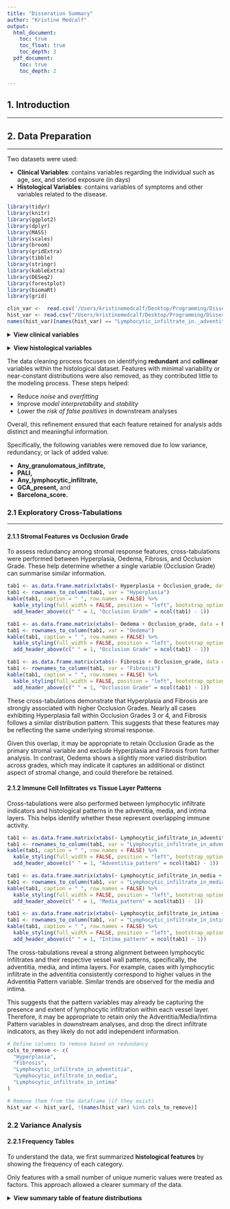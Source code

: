 ```yaml
---
title: "Disseration Summary"
author: "Kristine Medcalf"
output:
  html_document:
    toc: true
    toc_float: true
    toc_depth: 3
  pdf_document:
    toc: true
    toc_depth: 2

---
```


## 1. Introduction
___


## 2. Data Preparation
___
Two datasets were used:

- **Clinical Variables**: contains variables regarding the individual such as age, sex, and steriod exposure (in days)
- **Histological Variables**: contains variables of symptoms and other variables related to the disease.

```r
library(tidyr)
library(knitr)
library(ggplot2)
library(dplyr)
library(MASS) 
library(scales)
library(broom)
library(gridExtra)
library(tibble)
library(stringr)
library(kableExtra)
library(DESeq2)
library(forestplot)
library(biomaRt)
library(grid)

clin_var <-  read.csv('/Users/kristinemedcalf/Desktop/Programming/Dissertation_GCA_Prediction/data/clinical_variables_cc_c1_c2.csv')
hist_var <- read.csv("/Users/kristinemedcalf/Desktop/Programming/Dissertation_GCA_Prediction/data/histological_variables_cc_c1_c2.csv")
names(hist_var)[names(hist_var) == "Lymphocytic_infiltrate_in._adventitia"] <- "Lymphocytic_infiltrate_in_adventitia"
```

<details><summary><strong>View clinical variables</strong></summary>

```r
vars <- names(clin_var)[-1]
cat(paste0("- ", vars, collapse = "\n"))

```

</details>

<pr>

<details><summary><strong>View histological variables</strong></summary>

```r
vars <- names(hist_var)[-1]
cat(paste0("- ", vars, collapse = "\n"))
cols_to_remove <- c("Any_granulomatous_infiltrate", "PALI", "Any_lymphocytic_infiltrate", "GCA_present", 'Barcelona_score')
hist_var <- hist_var[, setdiff(names(hist_var), cols_to_remove)]
```
</details>

<pr>

The data cleaning process focuses on identifying **redundant** and **collinear** variables within the histological dataset. Features with minimal variability or near-constant distributions were also removed, as they contributed little to the modeling process. These steps helped:

- Reduce *noise* and *overfitting*
- Improve *model interpretability* and *stability*
- Lower the *risk of false positives* in downstream analyses

Overall, this refinement ensured that each feature retained for analysis adds distinct and meaningful information.

Specifically, the following variables were removed due to low variance, redundancy, or lack of added value:

- **Any_granulomatous_infiltrate,**
- **PALI,**
- **Any_lymphocytic_infiltrate,**
- **GCA_present,** and 
- **Barcelona_score.**

<pr>

### 2.1 Exploratory Cross-Tabulations
___

<pr>

#### 2.1.1 Stromal Features vs Occlusion Grade

To assess redundancy among stromal response features, cross-tabulations were performed between Hyperplasia, Oedema, Fibrosis, and Occlusion Grade. These help determine whether a single variable (Occlusion Grade) can summarise similar information.

```r
tab1 <- as.data.frame.matrix(xtabs(~ Hyperplasia + Occlusion_grade, data = hist_var))
tab1 <- rownames_to_column(tab1, var = "Hyperplasia")
kable(tab1, caption = " ", row.names = FALSE) %>%
  kable_styling(full_width = FALSE, position = "left", bootstrap_options = c("striped", "hover")) %>%
  add_header_above(c(" " = 1, "Occlusion Grade" = ncol(tab1) - 1))
```

```r
tab1 <- as.data.frame.matrix(xtabs(~ Oedema + Occlusion_grade, data = hist_var))
tab1 <- rownames_to_column(tab1, var = "Oedema")
kable(tab1, caption = " ", row.names = FALSE) %>%
  kable_styling(full_width = FALSE, position = "left", bootstrap_options = c("striped", "hover")) %>%
  add_header_above(c(" " = 1, "Occlusion Grade" = ncol(tab1) - 1))
```

```r
tab1 <- as.data.frame.matrix(xtabs(~ Fibrosis + Occlusion_grade, data = hist_var))
tab1 <- rownames_to_column(tab1, var = "Fibrosis")
kable(tab1, caption = " ", row.names = FALSE) %>%
  kable_styling(full_width = FALSE, position = "left", bootstrap_options = c("striped", "hover")) %>%
  add_header_above(c(" " = 1, "Occlusion Grade" = ncol(tab1) - 1))
```

These cross-tabulations demonstrate that Hyperplasia and Fibrosis are strongly associated with higher Occlusion Grades. Nearly all cases exhibiting Hyperplasia fall within Occlusion Grades 3 or 4, and Fibrosis follows a similar distribution pattern. This suggests that these features may be reflecting the same underlying stromal response.

Given this overlap, it may be appropriate to retain Occlusion Grade as the primary stromal variable and exclude Hyperplasia and Fibrosis from further analysis. In contrast, Oedema shows a slightly more varied distribution across grades, which may indicate it captures an additional or distinct aspect of stromal change, and could therefore be retained.
<pr>

#### 2.1.2 Immune Cell Infiltrates vs Tissue Layer Patterns

Cross-tabulations were also performed between lymphocytic infiltrate indicators and histological patterns in the adventitia, media, and intima layers. This helps identify whether these represent overlapping immune activity.

```r
tab1 <- as.data.frame.matrix(xtabs(~ Lymphocytic_infiltrate_in_adventitia + Adventitia_pattern, data = hist_var))
tab1 <- rownames_to_column(tab1, var = "Lymphocytic_infiltrate_in_adventitia")
kable(tab1, caption = " ", row.names = FALSE) %>%
  kable_styling(full_width = FALSE, position = "left", bootstrap_options = c("striped", "hover")) %>%
  add_header_above(c(" " = 1, "Adventitia_pattern" = ncol(tab1) - 1))
```

```r
tab1 <- as.data.frame.matrix(xtabs(~ Lymphocytic_infiltrate_in_media + Media_pattern, data = hist_var))
tab1 <- rownames_to_column(tab1, var = "Lymphocytic_infiltrate_in_media")
kable(tab1, caption = " ", row.names = FALSE) %>%
  kable_styling(full_width = FALSE, position = "left", bootstrap_options = c("striped", "hover")) %>%
  add_header_above(c(" " = 1, "Media_pattern" = ncol(tab1) - 1))
```

```r
tab1 <- as.data.frame.matrix(xtabs(~ Lymphocytic_infiltrate_in_intima + Intima_pattern, data = hist_var))
tab1 <- rownames_to_column(tab1, var = "Lymphocytic_infiltrate_in_intima")
kable(tab1, caption = " ", row.names = FALSE) %>%
  kable_styling(full_width = FALSE, position = "left", bootstrap_options = c("striped", "hover")) %>%
  add_header_above(c(" " = 1, "Intima_pattern" = ncol(tab1) - 1))
```

The cross-tabulations reveal a strong alignment between lymphocytic infiltrates and their respective vessel wall patterns, specifically, the adventitia, media, and intima layers. For example, cases with lymphocytic infiltrate in the adventitia consistently correspond to higher values in the Adventitia Pattern variable. Similar trends are observed for the media and intima.

This suggests that the pattern variables may already be capturing the presence and extent of lymphocytic infiltration within each vessel layer. Therefore, it may be appropriate to retain only the Adventitia/Media/Intima Pattern variables in downstream analyses, and drop the direct infiltrate indicators, as they likely do not add independent information.

```r
# Define columns to remove based on redundancy
cols_to_remove <- c(
  "Hyperplasia",
  "Fibrosis",
  "Lymphocytic_infiltrate_in_adventitia",
  "Lymphocytic_infiltrate_in_media",
  "Lymphocytic_infiltrate_in_intima"
)

# Remove them from the dataframe (if they exist)
hist_var <- hist_var[, !(names(hist_var) %in% cols_to_remove)]
```

<pr>

### 2.2 Variance Analysis
<pr>

#### 2.2.1 Frequency Tables

To understand the data, we first summarized **histological features** by showing the frequency of each category.

Only features with a small number of unique numeric values were treated as factors. This approach allowed a clearer summary of the data.

<details><summary><strong>View summary table of feature distributions</strong></summary>

*This includes the count of samples in each category across multiple histological variables.*

```r
trimmed_hist <- as.data.frame(hist_var[, -1])

for (col in names(trimmed_hist)) {
  if (is.numeric(trimmed_hist[[col]]) && length(unique(trimmed_hist[[col]])) < 10) {
    trimmed_hist[[col]] <- as.factor(trimmed_hist[[col]])
  }
}

grouped_cols <- sapply(trimmed_hist, function(x) is.factor(x) || is.character(x))
grouped_features <- names(trimmed_hist)[grouped_cols]

grouped_summary <- lapply(grouped_features, function(col) {
  tab <- table(trimmed_hist[[col]])
  df <- as.data.frame(tab)
  names(df) <- c("Level", "Count")
  df$Feature <- col
  return(df)
})

hist_feature_summary <- do.call(rbind, grouped_summary)
wide_hist_summary <- pivot_wider(hist_feature_summary,
                                  names_from = Level,
                                  values_from = Count,
                                  values_fill = NA)

wide_hist_summary <- wide_hist_summary[order(wide_hist_summary$Feature), ]

knitr::kable(wide_hist_summary, caption = "Summary of Histological Feature Frequencies")

```

<pr>

#### 2.2.2 Binary Concordance Calculations

We computed the variance of each histological feature to identify features that do not vary much between samples. **Low-variance features** provide limited discriminative value. A range of features have variances close to 0. 

<details><summary><strong>View histogram of histological feature variance</strong></summary>
```r
variances <- sapply(trimmed_hist, function(x) {
  if (is.factor(x)) x <- as.numeric(x)
  var(x, na.rm = TRUE)
})

hist(variances, 
     main = "Histogram of Feature Variances",
     xlab = "Variance", 
     ylab = "Frequency",
     col = "lightblue", 
     breaks = 50, 
     xlim = c(0, 2))

```

</details>

<pr>

```r
low_var_01 <- data.frame(sort(variances[variances < 0.1]))
names(low_var_01) <- c('Variance')

knitr::kable(low_var_01, caption = "Low Variance Histological Features")

```

Since these features exhibit extremely low variance, they are unlikely to contribute meaningful information to the analysis and can therefore be removed.

```r
cols_to_remove <- c(
  "Aggregates",
  "Granulomatous_infiltrate_in_media",
  "Granulomatous_infiltrate_in_intima",
  "Granulomatous_infiltrate_in_adventitia"
)

hist_var <- hist_var[, !(names(hist_var) %in% cols_to_remove)]
```
<pr>

### 2.3. Correlation Analysis
___

<pr>

#### 2.3.1 Correlation Heatmap

We computed a **correlation matrix** across the remaining numeric histological features and visualized it as a heatmap. Strong correlations between features may indicate redundancy.

```r
library(pheatmap)
phenotypes <- names(hist_var)[-1]
cor_matrix <- cor(hist_var[, phenotypes], use = "pairwise.complete.obs")
rownames(cor_matrix) <- phenotypes
colnames(cor_matrix) <- phenotypes
pheatmap(cor_matrix,
         cluster_rows = TRUE,
         cluster_cols = TRUE,
         cellheight = 8,
         fontsize_row = 7, 
         fontsize_col = 7)
```

There seems to be an area of high correlation with the different layers of pattern, occlusion_grade, and media_destruction. 

#### 2.3.2 Correlation Calculation

To further assess redundancy, we analyzed **binary features** using the **phi coefficient**, a statistical measure of association between two binary variables.

- A phi coefficient **> 0.5** is considered strong.
- Values **> 0.8** are flagged for possible removal due to redundancy.

```r
binary_features <- c()
for (col in names(trimmed_hist)) {
  if (length(levels(factor(trimmed_hist[[col]]))) == 2) {
    binary_features <- c(binary_features, col)
  }
}

phi_coefficient <- function(x, y) {
  tab <- table(x, y)
  if (!all(dim(tab) == c(2, 2))) {
    return(NA)
  }
  a <- tab[1,1]; b <- tab[1,2]; c <- tab[2,1]; d <- tab[2,2]
  num <- (a * d) - (b * c)
  denom <- sqrt((a + b) * (c + d) * (a + c) * (b + d))
  if (denom == 0) return(NA)
  return(num / denom)
}

n <- length(binary_features)
binaryfrequencytable <- matrix(NA, nrow = n, ncol = n)
colnames(binaryfrequencytable) <- binary_features
rownames(binaryfrequencytable) <- binary_features
diag(binaryfrequencytable) <- 1

df <- as.data.frame(lapply(trimmed_hist[binary_features], factor))
for (i in 1:(n - 1)) {
  for (j in (i + 1):n) {
    phi <- phi_coefficient(df[[i]], df[[j]])
    binaryfrequencytable[i, j] <- phi
    binaryfrequencytable[j, i] <- phi
  }
}

binaryfrequencytable <- as.data.frame(binaryfrequencytable)
```

<details><summary><strong>View matrix of phi coefficients</strong></summary>

```r
knitr::kable(binaryfrequencytable, caption = "Binary Frequency Table")
```

*This matrix includes pairwise concordance scores between binary features.*

</details>

<pr>

```r
get_high_phi_pairs <- function(phi_matrix, threshold = 0.5) {
  cols <- colnames(phi_matrix)
  pairs <- list()
  
  for (i in 1:(length(cols) - 1)) {
    for (j in (i + 1):length(cols)) {
      val <- phi_matrix[i, j]
      if (!is.na(val) && abs(val) > threshold) {
        pairs[[length(pairs) + 1]] <- data.frame(
          Feature1 = cols[i],
          Feature2 = cols[j],
          Phi = val
        )
      }
    }
  }
  do.call(rbind, pairs)
}

high_phi_pairs <- get_high_phi_pairs(binaryfrequencytable, threshold = 0.5)
```
```r
knitr::kable(high_phi_pairs, caption = "Stong Phi Coeffecient Pairs")
```

While several pairs of binary features have Phi coefficients greater than 0.5, none exceed the redundancy threshold of 0.8. This suggests that although some variables are moderately correlated, there is no strong evidence of multicollinearity. Therefore, no features need to be removed based on Phi correlation alone.

<pr>

## 3. Covariate Analysis
___
To evaluate the potential confounding effects of demographic and treatment variables, we conducted covariate analysis using logistic models with steroid exposure, age, and sex as predictors.

### 3.1 Collapsing Categorical Features

In order to do this, all categorical histological variables were converted to binary format for modeling purposes.

For the three variables reflecting inflammation severity across arterial layers (adventitia, media, intima), values were grouped as follows:

- 0 and 1 were merged into a single category representing low or no inflammation
- 2 and 3 were combined to represent more severe inflammation

For the variable representing the degree of arterial occlusion, categories were grouped into:

- 0 and 1: Minimal or no occlusion
- 2, 3, and 4: Moderate to severe occlusion


```r

# Recode inflammation severity
hist_var$Adventitia_pattern_bin <- ifelse(hist_var$Adventitia_pattern %in% c(0, 1), 0, 1)
hist_var$Media_pattern_bin      <- ifelse(hist_var$Media_pattern %in% c(0, 1), 0, 1)
hist_var$Intima_pattern_bin     <- ifelse(hist_var$Intima_pattern %in% c(0, 1), 0, 1)

hist_var$Occlusion_Grade_bin <- ifelse(
  is.na(hist_var$Occlusion_grade), NA,
  ifelse(hist_var$Occlusion_grade %in% c(0, 1), 0, 1)
)


all_features <- c()
for (col in names(hist_var)) {
  if (length(levels(factor(hist_var[[col]]))) == 2) {
    all_features <- c(all_features, col)
  }
}

combined <- merge(clin_var, hist_var, by = "ID")
hist_var <- as.data.frame(hist_var[, -1])

```

### 3.2 Regression Models

#### 3.2.1 Steroid Exposure Models
___
We examined the association between steroid treatment duration (measured in days) and each binary histological feature using logistic regression. 

```r
# Fit logistic model for each binary feature with steroid_days as predictor
steroid_model <- lapply(all_features, function(feature) {
  glm(as.formula(paste(feature, "~ steroids_days")), 
      family = binomial(link = "logit"), 
      data = combined)
})

# Name each model
names(steroid_model) <- all_features

# Summarize results
steroid_summary <- lapply(seq_along(steroid_model), function(i) {
  model <- steroid_model[[i]]
  feature <- all_features[i]
  coef_summary <- summary(model)$coefficients
  steroid_row <- rownames(coef_summary) == "steroids_days"

  data.frame(
    feature = feature,
    OR = exp(coef_summary[steroid_row, "Estimate"]),
    lowerCI = exp(coef_summary[steroid_row, "Estimate"] - 1.96 * coef_summary[steroid_row, "Std. Error"]),
    upperCI = exp(coef_summary[steroid_row, "Estimate"] + 1.96 * coef_summary[steroid_row, "Std. Error"]),
    pvalue = coef_summary[steroid_row, "Pr(>|z|)"],
    group0 = sum(combined[[feature]] == 0, na.rm = TRUE),
    group1 = sum(combined[[feature]] == 1, na.rm = TRUE)
  )
})

# Combine and adjust p-values
steroid_summary <- do.call(rbind, steroid_summary)
steroid_summary$AdjP <- p.adjust(steroid_summary$pvalue, method = "fdr")
```

<details><summary><strong>View steriod expsure model results</strong></summary>
```r
knitr::kable(steroid_summary, caption = "Steriod Exposure Model Results")
```
</details>

```r
# Prepare base data frame with odds ratios
base_data <- tibble(
  mean  = steroid_summary$OR,       # OR
  lower = steroid_summary$lowerCI,        # Lower 95% CI
  upper = steroid_summary$upperCI,        # Upper 95% CI
  feature = steroid_summary$feature,
  pvalue_raw = steroid_summary$pvalue,
  pvalue_adj = steroid_summary$AdjP,
  estimate_ci = paste0(
    sprintf("%.2f", steroid_summary$OR), " [",
    sprintf("%.2f", steroid_summary$lowerCI), ", ",
    sprintf("%.2f", steroid_summary$upperCI), "]"
  ),
  group0 = steroid_summary$group0,
  group1 = steroid_summary$group1

) %>%
  mutate(
    feature_clean = str_replace_all(feature, "_", " "),
    feature_clean = str_remove(feature_clean, " ?bin$"),
    feature_clean = str_to_title(feature_clean),
    
    pvalue_str = sprintf("%.3f", pvalue_raw),
    adj_pvalue_str = sprintf("%.3f", pvalue_adj),
    sig_star = ifelse(pvalue_raw < 0.05, "*", ""),
    feature_label = paste0(feature_clean, sig_star),
    sample_sizes = sapply(steroid_summary$feature, function(f) {sum(!is.na(combined[[f]]))}),
    group0 = paste(group0,"/", sample_sizes, sep = ""),
    group1 = paste(group1,"/", sample_sizes, sep = "")

  )

# Create label text
labeltext <- rbind(
  c("Feature", "Negative", "Positive", "OR [95% CI]", "P-Value", "Adj. P-Value"),
  as.matrix(cbind(
    base_data$feature_label,
    base_data$group0,
    base_data$group1,
    base_data$estimate_ci,
    base_data$pvalue_str,
    base_data$adj_pvalue_str  ))
)

# Add NA to align rows with label header
mean_all  <- c(NA, base_data$mean)
lower_all <- c(NA, base_data$lower)
upper_all <- c(NA, base_data$upper)


# Forest plot
forestplot(
  labeltext = labeltext,
  mean = mean_all,
  lower = lower_all,
  upper = upper_all,
  is.summary = c(TRUE, rep(FALSE, nrow(base_data))),
  boxsize = 0.2,
  col = fpColors(box = "slateblue4", line = "mediumorchid4", zero = "red"),
  xlog = TRUE,  # log scale for odds ratios
  clip = c(min(base_data$lower, na.rm = TRUE), max(base_data$upper, na.rm = TRUE)),
  xticks = pretty(c(base_data$lower, base_data$upper)),
  title = "Impact of Steroid Exposure on Vascular Histopathology",
  txt_gp = fpTxtGp(
    label = gpar(cex = 0.8),
    ticks = gpar(cex = 0.8),
    xlab = gpar(cex = 0.9)
  ))

grid.text("*P-values adjusted with Benjamini-Hochberg (FDR) procedure", x = 0.01, y = unit(0.1, "npc") - unit(2, "lines"), 
          just = "left", gp = gpar(cex = 0.8, col = "black"))

```


#### 3.2.2 Sex Models
___
We assessed whether patient sex (male vs. female) was associated with histological features using logistic regression.

```r
combined$sex_binary <- ifelse(combined$sex == 2, 1, 
                              ifelse(combined$sex == 1, 0, NA))

# Fit logistic models: feature ~ sex_binary
sex_model <- lapply(all_features, function(feature) {
  glm(as.formula(paste(feature, "~ sex_binary")), data = combined, family = binomial)
})

# Name the models by feature
names(sex_model) <- all_features

# Extract effect estimates, CIs, and p-values
sex_summary <- lapply(seq_along(sex_model), function(i) {
  model <- sex_model[[i]]
  feature <- all_features[i]

  # Get coefficient summary safely
  coef_summary <- tryCatch(summary(model)$coefficients, error = function(e) NULL)

  # Skip if model failed or sex_binary is not in the result
  if (is.null(coef_summary) || !"sex_binary" %in% rownames(coef_summary)) {
    return(NULL)
  }

  data.frame(
    feature = feature,
    OR = exp(coef_summary["sex_binary", "Estimate"]),
    lowerCI = exp(coef_summary["sex_binary", "Estimate"] - 1.96 * coef_summary["sex_binary", "Std. Error"]),
    upperCI = exp(coef_summary["sex_binary", "Estimate"] + 1.96 * coef_summary["sex_binary", "Std. Error"]),
    pvalue = coef_summary["sex_binary", "Pr(>|z|)"],
    group0 = sum(combined[[feature]] == 0, na.rm = TRUE),
    group1 = sum(combined[[feature]] == 1, na.rm = TRUE)
  )
})

# Remove any NULLs (failed models)
sex_summary <- do.call(rbind, sex_summary)
sex_summary$AdjP <- p.adjust(sex_summary$pvalue, method = "fdr")
```

<details><summary><strong>View sex model results</strong></summary>
```r
knitr::kable(sex_summary, caption = "Sex Model Results")
```
</details>

```r
sex_base_data <- tibble(
  mean  = sex_summary$OR,
  lower = sex_summary$lowerCI,
  upper = sex_summary$upperCI,
  feature = sex_summary$feature,
  pvalue_raw = sex_summary$pvalue,
  pvalue_adj = sex_summary$AdjP,
  estimate_ci = paste0(
    sprintf("%.2f", sex_summary$OR), " [",
    sprintf("%.2f", sex_summary$lowerCI), ", ",
    sprintf("%.2f", sex_summary$upperCI), "]"
  ),
  group0 = steroid_summary$group0,
  group1 = steroid_summary$group1
) %>%
  mutate(
    feature_clean = str_replace_all(feature, "_", " "),
    feature_clean = str_remove(feature_clean, " ?bin$"),
    feature_clean = str_to_title(feature_clean),
    pvalue_str = sprintf("%.3f", pvalue_raw),
    adj_pvalue_str = sprintf("%.3f", pvalue_adj),
    sig_star = ifelse(pvalue_raw < 0.05, "*", ""),
    feature_label = paste0(feature_clean, sig_star),
    sample_sizes = sapply(sex_summary$feature, function(f) {sum(!is.na(combined[[f]]))}),
    group0 = paste(group0,"/", sample_sizes, sep = ""),
    group1 = paste(group1,"/", sample_sizes, sep = "")

  )


# Filter NA or problematic values
sex_base_data <- sex_base_data %>%
  filter(!is.na(mean) & !is.na(lower) & !is.na(upper))

# Label matrix
sex_labeltext <- rbind(
  c("Feature", "Negative", "Positive", "OR [95% CI]", "P-Value", "Adj. P-Value"),
  as.matrix(cbind(
    sex_base_data$feature_label,
    base_data$group0,
    base_data$group1,
    sex_base_data$estimate_ci,
    sex_base_data$pvalue_str,
    sex_base_data$adj_pvalue_str
  ))
)

# Prepare values
mean_all  <- c(NA, sex_base_data$mean)
lower_all <- c(NA, sex_base_data$lower)
upper_all <- c(NA, sex_base_data$upper)


# Plot on linear scale
forestplot(
  labeltext = sex_labeltext,
  mean = mean_all,
  lower = lower_all,
  upper = upper_all,
  is.summary = c(TRUE, rep(FALSE, nrow(sex_base_data))),
  boxsize = 0.2,
  col = fpColors(box =  "royalblue", line = "darkblue", zero = "red"),
  xlog = FALSE,  # linear scale for log-odds
  clip = c(min(lower_all, na.rm = TRUE), max(upper_all, na.rm = TRUE)),
  xticks = pretty(c(min(lower_all, na.rm = TRUE), max(upper_all, na.rm = TRUE))),
  title = "Influence of Patient Sex on Histological Features",
  txt_gp = fpTxtGp(
    label = gpar(cex = 0.8),
    ticks = gpar(cex = 0.8),
    xlab = gpar(cex = 0.9)
  )
)

grid.text("*P-values adjusted with Benjamini-Hochberg (FDR) procedure", x = 0.01, y = unit(0.1, "npc") - unit(2, "lines"), 
          just = "left", gp = gpar(cex = 0.8, col = "black"))



```


#### 3.2.3 Age Models
___
Next, we modeled each binary histological feature as a function of age.

```r
# Loop over binary outcome features
age_model <- lapply(all_features, function(feature) {
  glm(as.formula(paste(feature, "~ age")), data = combined, family = binomial)
})

names(age_model) <- all_features

# Extract ORs, CIs, and p-values
age_summary <- lapply(seq_along(age_model), function(i) {
  model <- age_model[[i]]
  feature <- all_features[i]

  coef_summary <- tryCatch(summary(model)$coefficients, error = function(e) NULL)

  if (is.null(coef_summary) || !"age" %in% rownames(coef_summary)) {
    return(NULL)
  }

  est <- coef_summary["age", "Estimate"]
  se <- coef_summary["age", "Std. Error"]
  pval <- coef_summary["age", "Pr(>|z|)"]

  data.frame(
    Feature = feature,
    Predictor = "Age",
    OR = exp(est),
    LowerCI = exp(est - 1.96 * se),
    UpperCI = exp(est + 1.96 * se),
    PValue = pval,
    group0 = sum(combined[[feature]] == 0, na.rm = TRUE),
    group1 = sum(combined[[feature]] == 1, na.rm = TRUE)
  )
})

# Combine and adjust p-values
age_summary <- do.call(rbind, age_summary)
age_summary$AdjP <- p.adjust(age_summary$PValue, method = "fdr")

```

<details><summary><strong>View age model results</strong></summary>
```r
knitr::kable(age_summary, caption = "Age Model Results")
```
</details>

```r
# Prepare the data for forestplot
age_base_data <- tibble(
  mean  = age_summary$OR,
  lower = age_summary$LowerCI,
  upper = age_summary$UpperCI,
  feature = age_summary$Feature,
  pvalue_raw = age_summary$PValue,
  pvalue_adj = age_summary$AdjP,
  estimate_ci = paste0(
    sprintf("%.2f", age_summary$OR), " [",
    sprintf("%.2f", age_summary$LowerCI), ", ",
    sprintf("%.2f", age_summary$UpperCI), "]"
  ),
  group0 = steroid_summary$group0,
  group1 = steroid_summary$group1
) %>%
  mutate(
    # Clean and label features
    feature_clean = str_replace_all(feature, "_", " "),
    feature_clean = str_remove(feature_clean, " ?bin$"),
    feature_clean = str_to_title(feature_clean),

    # Format p-values
    pvalue_str = sprintf("%.3f", pvalue_raw),
    adj_pvalue_str = sprintf("%.3f", pvalue_adj),
    sig_star = ifelse(pvalue_raw < 0.05, "*", ""),
    feature_label = paste0(feature_clean, sig_star),
    sample_sizes = sapply(age_summary$Feature, function(f) {sum(!is.na(combined[[f]]))}),
    group0 = paste(group0,"/", sample_sizes, sep = ""),
    group1 = paste(group1,"/", sample_sizes, sep = "")
  )


# Prepare the label text for the forest plot
age_labeltext <- rbind(
  c("Feature", "Negative", "Positive", "OR [95% CI]", "P-Value", "Adj. P-Value"),
  as.matrix(cbind(
    age_base_data$feature_label,
    base_data$group0,
    base_data$group1,
    age_base_data$estimate_ci,
    age_base_data$pvalue_str,
    age_base_data$adj_pvalue_str
    ))
)


# Add NA to align with the header row
mean_all  <- c(NA, age_base_data$mean)
lower_all <- c(NA, age_base_data$lower)
upper_all <- c(NA, age_base_data$upper)

# Safe clipping range
min_val <- max(min(age_base_data$lower, na.rm = TRUE), 0.01)
max_val <- max(age_base_data$upper, na.rm = TRUE)


# Forest plot
forestplot(
  labeltext = age_labeltext,
  mean = mean_all,
  lower = lower_all,
  upper = upper_all,
  is.summary = c(TRUE, rep(FALSE, nrow(age_base_data))),
  boxsize = 0.2,
  col = fpColors(box = "darkgreen", line = "forestgreen", zero = "red"),
  xlog = TRUE,
  clip = c(min_val, max_val),
  xticks = pretty(c(min_val, max_val)),
  title = "Impact of Age on Vascular Histopathology",
  txt_gp = fpTxtGp(
    label = gpar(cex = 0.8),
    ticks = gpar(cex = 0.8),
    xlab  = gpar(cex = 0.9)
  )
)

grid.text("*P-values adjusted with Benjamini-Hochberg (FDR) procedure", x = 0.01, y = unit(0.1, "npc") - unit(2, "lines"), 
          just = "left", gp = gpar(cex = 0.8, col = "black"))

```


### 3.3 Interpretation of Results
Across all three models (age, sex, and steroid exposure), no histological features reached statistical significance. These results indicate that, within this cohort, these demographic and treatment variables are not associated with variation in histopathological features and may not serve as meaningful covariates in subsequent analyses.

## 4. Differential Gene Expression

Comparisons Include: True negative controls (GCA = 0) vs. steroid exposure of

- less than 3 days (0, 1, 2 days)
- 3-4 days
- 5-7 days
- more than 7 days

```r
gene_data <-read.table("/Users/kristinemedcalf/Desktop/Programming/Dissertation_GCA_Prediction/data/matrix_salmon_tximport_counts_cc_c1_c2_GENCODE.txt")

gene_data <- round(as.matrix(gene_data))  # round to nearest integer
mode(gene_data) <- "numeric"              # ensure numeric mode
# need to ask if raw counts? cause why decimal?
clin_var <- read.csv('/Users/kristinemedcalf/Desktop/Programming/Dissertation_GCA_Prediction/data/clinical_variables_cc_c1_c2.csv')
hist_var <- read.csv("/Users/kristinemedcalf/Desktop/Programming/Dissertation_GCA_Prediction/data/histological_variables_cc_c1_c2.csv")

combined <- merge(clin_var, hist_var)

combined <- combined %>%
  mutate(steroid_group = case_when(
    is.na(steroids_days)         ~ NA_character_,
    GCA_present == 0             ~ "true_negative",
    steroids_days < 3            ~ "less_3",
    steroids_days < 5            ~ "days_3_4",
    steroids_days < 8            ~ "days_5_6_7",
    steroids_days >= 8           ~ "more_7"
  ))

```


### 4.1 Steriod Exposure of Less than 3 days

```r

df <- combined %>%
  filter(steroid_group %in% c("less_3", "true_negative"))

col_ids <- str_sub(colnames(gene_data), 2)
df_filtered <- df[df$ID %in% col_ids, ]

df_filtered <- df_filtered[!is.na(df_filtered$steroid_group), ]
gene_data_filtered <- gene_data[, paste0("X", df_filtered$ID)]

coldata <- data.frame(
  row.names = paste0("X", df_filtered$ID),
  steroid_group = factor(df_filtered$steroid_group, levels = c("true_negative", "less_3"))
)

dds <- DESeqDataSetFromMatrix(
  countData = gene_data_filtered,
  colData = coldata,
  design = ~ steroid_group
)
dds <- DESeq(dds)

res <- results(dds, contrast = c("steroid_group", "less_3", "true_negative"))

res_df <- as.data.frame(res)
res_df$gene <- rownames(res_df)

res_df$ensembl_clean <- gsub("\\..*", "", res_df$gene)

ensembl <- useMart("ensembl", dataset = "hsapiens_gene_ensembl")
annotations <- getBM(
  attributes = c("ensembl_gene_id", "hgnc_symbol", "description"),
  filters = "ensembl_gene_id",
  values = res_df$ensembl_clean,
  mart = ensembl
)

res_df_annotated <- merge(
  res_df,
  annotations,
  by.x = "ensembl_clean",
  by.y = "ensembl_gene_id",
  all.x = TRUE
)

sig_genes <- res_df_annotated[!is.na(res_df_annotated$padj) & res_df_annotated$padj < 0.05, ]
sig_genes <- sig_genes[order(sig_genes$padj), ]

foldchange_genes <- sig_genes[rev(order(abs(sig_genes$log2FoldChange))), ]
```

<details><summary><strong>View Results Ordered By Significance </strong></summary>
```r
knitr::kable(sig_genes[, c('gene', 'hgnc_symbol', 'log2FoldChange', 'padj' )], caption = "Steroid Exposure Less than 3 Day ")
```
</details>

<details><summary><strong>View Results Ordered By Log2FoldChange </strong></summary>
```r
knitr::kable(foldchange_genes[, c('gene', 'hgnc_symbol', 'log2FoldChange', 'padj' )], caption = "Steroid Exposure Less than 3 Day ")
```
</details>

### 4.2 Steriod Exposure Between 3 to 4 Days

```r

df <- combined %>%
  filter(steroid_group %in% c("days_3_4", "true_negative"))

col_ids <- str_sub(colnames(gene_data), 2)
df_filtered <- df[df$ID %in% col_ids, ]

df_filtered <- df_filtered[!is.na(df_filtered$steroid_group), ]

gene_data_filtered <- gene_data[, paste0("X", df_filtered$ID)]

coldata <- data.frame(
  row.names = paste0("X", df_filtered$ID),
  steroid_group = factor(df_filtered$steroid_group, levels = c("true_negative", "days_3_4"))
)

dds <- DESeqDataSetFromMatrix(
  countData = gene_data_filtered,
  colData = coldata,
  design = ~ steroid_group
)
dds <- DESeq(dds)

res <- results(dds, contrast = c("steroid_group", "days_3_4", "true_negative"))

res_df <- as.data.frame(res)
res_df$gene <- rownames(res_df)

res_df$ensembl_clean <- gsub("\\..*", "", res_df$gene)

ensembl <- useMart("ensembl", dataset = "hsapiens_gene_ensembl")
annotations <- getBM(
  attributes = c("ensembl_gene_id", "hgnc_symbol", "description"),
  filters = "ensembl_gene_id",
  values = res_df$ensembl_clean,
  mart = ensembl
)

res_df_annotated <- merge(
  res_df,
  annotations,
  by.x = "ensembl_clean",
  by.y = "ensembl_gene_id",
  all.x = TRUE
)

sig_genes <- res_df_annotated[!is.na(res_df_annotated$padj) & res_df_annotated$padj < 0.05, ]
sig_genes <- sig_genes[order(sig_genes$padj), ]


foldchange_genes <- sig_genes[rev(order(abs(sig_genes$log2FoldChange))), ]
```

<details><summary><strong>View Results Ordered By Significance </strong></summary>
```r
knitr::kable(sig_genes[, c('gene', 'hgnc_symbol', 'log2FoldChange', 'padj' )], caption = "Steroid Exposure Less than 3 Day ")
```
</details>

<details><summary><strong>View Results Ordered By Log2FoldChange </strong></summary>
```r
knitr::kable(foldchange_genes[, c('gene', 'hgnc_symbol', 'log2FoldChange', 'padj' )], caption = "Steroid Exposure Less than 3 Day ")
```
</details>

### 4.3 Steriod Exposure Between 5 to 7 Days

```r

df <- combined %>%
  filter(steroid_group %in% c("days_5_6_7", "true_negative"))

col_ids <- str_sub(colnames(gene_data), 2)
df_filtered <- df[df$ID %in% col_ids, ]

df_filtered <- df_filtered[!is.na(df_filtered$steroid_group), ]

gene_data_filtered <- gene_data[, paste0("X", df_filtered$ID)]

coldata <- data.frame(
  row.names = paste0("X", df_filtered$ID),
  steroid_group = factor(df_filtered$steroid_group, levels = c("true_negative", "days_5_6_7"))
)

dds <- DESeqDataSetFromMatrix(
  countData = gene_data_filtered,
  colData = coldata,
  design = ~ steroid_group
)
dds <- DESeq(dds)

res <- results(dds, contrast = c("steroid_group", "days_5_6_7", "true_negative"))

res_df <- as.data.frame(res)
res_df$gene <- rownames(res_df)

res_df$ensembl_clean <- gsub("\\..*", "", res_df$gene)

ensembl <- useMart("ensembl", dataset = "hsapiens_gene_ensembl")
annotations <- getBM(
  attributes = c("ensembl_gene_id", "hgnc_symbol", "description"),
  filters = "ensembl_gene_id",
  values = res_df$ensembl_clean,
  mart = ensembl
)

res_df_annotated <- merge(
  res_df,
  annotations,
  by.x = "ensembl_clean",
  by.y = "ensembl_gene_id",
  all.x = TRUE
)

sig_genes <- res_df_annotated[!is.na(res_df_annotated$padj) & res_df_annotated$padj < 0.05, ]
sig_genes <- sig_genes[order(sig_genes$padj), ]

foldchange_genes <- sig_genes[rev(order(abs(sig_genes$log2FoldChange))), ]
```

<details><summary><strong>View Results Ordered By Significance </strong></summary>
```r
knitr::kable(sig_genes[, c('gene', 'hgnc_symbol', 'log2FoldChange', 'padj' )], caption = "Steroid Exposure Less than 3 Day ")
```
</details>

<details><summary><strong>View Results Ordered By Log2FoldChange </strong></summary>
```r
knitr::kable(foldchange_genes[, c('gene', 'hgnc_symbol', 'log2FoldChange', 'padj' )], caption = "Steroid Exposure Less than 3 Day ")
```
</details>

### 4.4 Steriod Exposure of More than 7 Days

```r

df <- combined %>%
  filter(steroid_group %in% c("more_7", "true_negative"))

col_ids <- str_sub(colnames(gene_data), 2)
df_filtered <- df[df$ID %in% col_ids, ]

df_filtered <- df_filtered[!is.na(df_filtered$steroid_group), ]

gene_data_filtered <- gene_data[, paste0("X", df_filtered$ID)]

coldata <- data.frame(
  row.names = paste0("X", df_filtered$ID),
  steroid_group = factor(df_filtered$steroid_group, levels = c("true_negative", "more_7"))
)

dds <- DESeqDataSetFromMatrix(
  countData = gene_data_filtered,
  colData = coldata,
  design = ~ steroid_group
)
dds <- DESeq(dds)

res <- results(dds, contrast = c("steroid_group", "more_7", "true_negative"))

res_df <- as.data.frame(res)
res_df$gene <- rownames(res_df)

res_df$ensembl_clean <- gsub("\\..*", "", res_df$gene)

ensembl <- useMart("ensembl", dataset = "hsapiens_gene_ensembl")
annotations <- getBM(
  attributes = c("ensembl_gene_id", "hgnc_symbol", "description"),
  filters = "ensembl_gene_id",
  values = res_df$ensembl_clean,
  mart = ensembl
)

res_df_annotated <- merge(
  res_df,
  annotations,
  by.x = "ensembl_clean",
  by.y = "ensembl_gene_id",
  all.x = TRUE
)

sig_genes <- res_df_annotated[!is.na(res_df_annotated$padj) & res_df_annotated$padj < 0.05, ]
sig_genes <- sig_genes[order(sig_genes$padj), ]

foldchange_genes <- sig_genes[rev(order(abs(sig_genes$log2FoldChange))), ]
```

<details><summary><strong>View Results Ordered By Significance </strong></summary>
```r
knitr::kable(sig_genes[, c('gene', 'hgnc_symbol', 'log2FoldChange', 'padj' )], caption = "Steroid Exposure Less than 3 Day ")
```
</details>

<details><summary><strong>View Results Ordered By Log2FoldChange </strong></summary>
```r
knitr::kable(foldchange_genes[, c('gene', 'hgnc_symbol', 'log2FoldChange', 'padj' )], caption = "Steroid Exposure Less than 3 Day ")
```
</details>

```r
library(pheatmap)
ntd <- vst(dds, blind = TRUE)
top_genes <- head(foldchange_genes$gene, 20)
mat <- assay(ntd)[top_genes, ]
gene_symbols <- foldchange_genes$hgnc_symbol[match(top_genes, foldchange_genes$gene)]
rownames(mat) <- ifelse(is.na(gene_symbols), top_genes, gene_symbols)
pheatmap(mat,
         annotation_col = coldata,
         cluster_rows = TRUE,
         cluster_cols = TRUE,
         show_rownames = TRUE,
         scale = "row")
```


